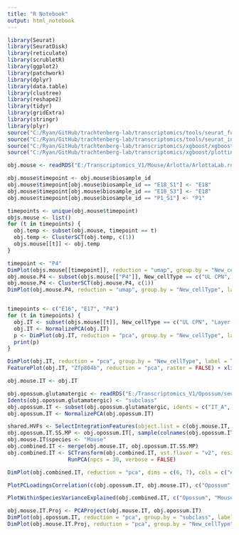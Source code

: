 ```yaml
---
title: "R Notebook"
output: html_notebook
---
```


```r

library(Seurat)
library(SeuratDisk)
library(reticulate)
library(scrubletR)
library(ggplot2)
library(patchwork)
library(dplyr)
library(data.table)
library(clustree)
library(reshape2)
library(tidyr)
library(gridExtra)
library(stringr)
library(plyr)
source("C:/Ryan/GitHub/trachtenberg-lab/transcriptomics/tools/seurat_functions.R")
source("C:/Ryan/GitHub/trachtenberg-lab/transcriptomics/tools/seurat_integration_functions.R")
source("C:/Ryan/GitHub/trachtenberg-lab/transcriptomics/xgboost/xgboost_train.R")
source("C:/Ryan/GitHub/trachtenberg-lab/transcriptomics/xgboost/plottingFxns.R")

obj.mouse <- readRDS("E:/Transcriptomics_V1/Mouse/Arlotta/ArlottaLab.rds")

```


```r

obj.mouse$timepoint <- obj.mouse$biosample_id
obj.mouse$timepoint[obj.mouse$biosample_id == "E18_S1"] <- "E18"
obj.mouse$timepoint[obj.mouse$biosample_id == "E18_S3"] <- "E18"
obj.mouse$timepoint[obj.mouse$biosample_id == "P1_S1"] <- "P1"

```


```r

timepoints <- unique(obj.mouse$timepoint)
objs.mouse <- list()
for (t in timepoints) {
  obj.temp <- subset(obj.mouse, timepoint == t)
  obj.temp <- ClusterSCT(obj.temp, c(1))
  objs.mouse[[t]] <- obj.temp
}

```


```r

timepoint <- "P4"
DimPlot(objs.mouse[[timepoint]], reduction = "umap", group.by = "New_cellType", label = T, raster = FALSE, label.size = 2) + NoLegend() + xlim(-8, 15) + ylim(-8, 12) + coord_equal()
obj.mouse.P4 <- subset(objs.mouse[["P4"]], New_cellType == c("UL CPN", "Layer 4", "DL_CPN_1", "DL_CPN_2", "CThPN", "Layer 6b", "SCPN", "NP"))
obj.mouse.P4 <- ClusterSCT(obj.mouse.P4, c(1))
DimPlot(obj.mouse.P4, reduction = "umap", group.by = "New_cellType", label = T, raster = FALSE, label.size = 3) + NoLegend() + xlim(-8, 8) + ylim(-8, 8) + coord_equal()

```


```r



```


```r

timepoints <- c("E16", "E17", "P4")
for (t in timepoints) {
  obj.IT <- subset(objs.mouse[[t]], New_cellType == c("UL CPN", "Layer 4", "DL CPN", "DL_CPN_1", "DL_CPN_2"))
  obj.IT <- NormalizePCA(obj.IT)
  p <- DimPlot(obj.IT, reduction = "pca", group.by = "New_cellType", label = TRUE, raster = FALSE) + NoLegend() + xlim(-20, 20) + ylim(-20, 20) + coord_equal()
  print(p)
}

```


```r

DimPlot(obj.IT, reduction = "pca", group.by = "New_cellType", label = TRUE, raster = FALSE) + NoLegend() + xlim(-20, 20) + ylim(-20, 20) + coord_equal()
FeaturePlot(obj.IT, "Zfp804b", reduction = "pca", raster = FALSE) + xlim(-20, 20) + ylim(-20, 20) + coord_equal()

obj.mouse.IT <- obj.IT

```


```r

obj.opossum.glutamatergic <- readRDS("E:/Transcriptomics_V1/Opossum/seurat/opossum_v1_glutamatergic_processed.rds")
Idents(obj.opossum.glutamatergic) <- "subclass"
obj.opossum.IT <- subset(obj.opossum.glutamatergic, idents = c("IT_A", "IT_B", "IT_C", "IT_D"))
obj.opossum.IT <- NormalizePCA(obj.opossum.IT)

```


```r

shared.HVFs <- SelectIntegrationFeatures(object.list = c(obj.mouse.IT, obj.opossum.IT), nfeatures = 3000)
obj.opossum.IT.SS.MP <- obj.opossum.IT[, sample(colnames(obj.opossum.IT), length(colnames(obj.mouse.IT)))]
obj.mouse.IT$species <- "Mouse"
obj.combined.IT <- merge(obj.mouse.IT, obj.opossum.IT.SS.MP)
obj.combined.IT <- SCTransform(obj.combined.IT, vst.flavor = "v2", residual.features = shared.HVFs, return.only.var.genes = FALSE, verbose = FALSE) %>%
                   RunPCA(npcs = 30, verbose = FALSE)

```


```r

DimPlot(obj.combined.IT, reduction = "pca", dims = c(6, 7), cols = c("#aaaaaa", "#c692b8"), group.by = "species", pt.size = 1, label = FALSE, shuffle = TRUE, raster = FALSE) + xlim(-30, 35) + ylim(-25, 40) + coord_equal()

```


```r

PlotPCLoadingsCorrelation(c(obj.opossum.IT, obj.mouse.IT), c("Opossum", "Mouse"))

```


```r

PlotWithinSpeciesVarianceExplained(obj.combined.IT, c("Opossum", "Mouse"), num_pcs = 30)

```


```r

obj.mouse.IT.Proj <- PCAProject(obj.mouse.IT, obj.opossum.IT)
DimPlot(obj.opossum.IT, reduction = "pca", group.by = "subclass", label = TRUE, raster = FALSE) + NoLegend() + xlim(-20, 20) + ylim(-20, 20) + coord_equal()
DimPlot(obj.mouse.IT.Proj, reduction = "pca", group.by = "New_cellType", label = TRUE, raster = FALSE) + NoLegend() + xlim(-20, 20) + ylim(-20, 20) + coord_equal()

```







